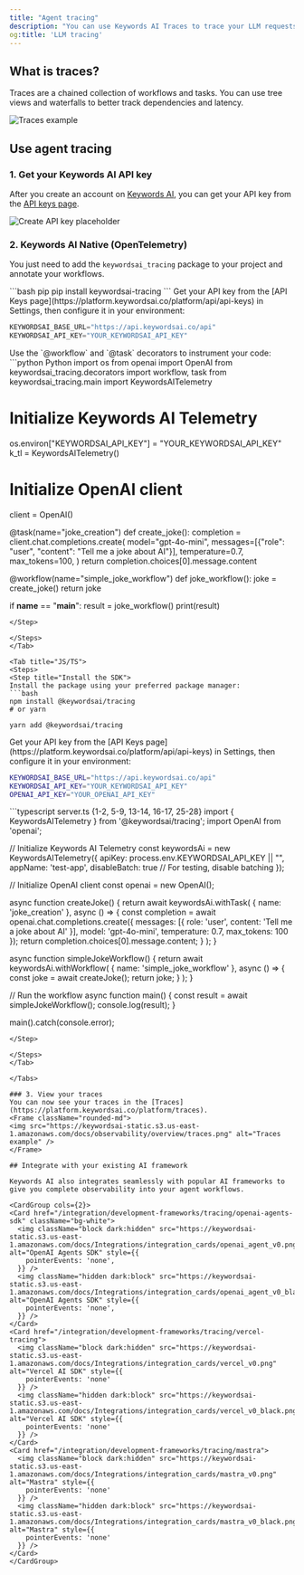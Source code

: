 ```yaml
---
title: "Agent tracing"
description: "You can use Keywords AI Traces to trace your LLM requests and responses."
og:title: 'LLM tracing'
---
```


## What is traces?
Traces are a chained collection of workflows and tasks. You can use tree views and waterfalls to better track dependencies and latency.

<Frame className="rounded-md">
<img src="https://keywordsai-static.s3.us-east-1.amazonaws.com/docs/observability/overview/traces.png" alt="Traces example" />
</Frame>

## Use agent tracing
### 1. Get your Keywords AI API key

After you create an account on [Keywords AI](https://platform.keywordsai.co), you can get your API key from the [API keys page](https://platform.keywordsai.co/platform/api/api-keys).

<Frame className="rounded-md">
<img src="https://keywordsai-static.s3.us-east-1.amazonaws.com/docs/get-started/api-keys.png" alt="Create API key placeholder" />
</Frame>

### 2. Keywords AI Native (OpenTelemetry)
You just need to add the `keywordsai_tracing` package to your project and annotate your workflows.
 

<Tabs>
<Tab title="Python">

<Steps>
<Step title="Install the SDK">
```bash pip
pip install keywordsai-tracing
```
</Step>

<Step title="Set up Environment Variables">
Get your API key from the [API Keys page](https://platform.keywordsai.co/platform/api/api-keys) in Settings, then configure it in your environment:

```python .env
KEYWORDSAI_BASE_URL="https://api.keywordsai.co/api"
KEYWORDSAI_API_KEY="YOUR_KEYWORDSAI_API_KEY"
```
</Step>

<Step title="A full example with LLM calls">
Use the `@workflow` and `@task` decorators to instrument your code:
```python Python
import os
from openai import OpenAI
from keywordsai_tracing.decorators import workflow, task
from keywordsai_tracing.main import KeywordsAITelemetry

# Initialize Keywords AI Telemetry
os.environ["KEYWORDSAI_API_KEY"] = "YOUR_KEYWORDSAI_API_KEY"
k_tl = KeywordsAITelemetry()

# Initialize OpenAI client
client = OpenAI()

@task(name="joke_creation")
def create_joke():
    completion = client.chat.completions.create(
        model="gpt-4o-mini",
        messages=[{"role": "user", "content": "Tell me a joke about AI"}],
        temperature=0.7,
        max_tokens=100,
    )
    return completion.choices[0].message.content

@workflow(name="simple_joke_workflow")
def joke_workflow():
    joke = create_joke()
    return joke

if __name__ == "__main__":
    result = joke_workflow()
    print(result)
```
</Step>

</Steps>
</Tab>

<Tab title="JS/TS">
<Steps>
<Step title="Install the SDK">
Install the package using your preferred package manager:
```bash 
npm install @keywordsai/tracing
# or yarn

yarn add @keywordsai/tracing
```
</Step>
<Step title="Set up Environment Variables">
Get your API key from the [API Keys page](https://platform.keywordsai.co/platform/api/api-keys) in Settings, then configure it in your environment:

```bash .env
KEYWORDSAI_BASE_URL="https://api.keywordsai.co/api"
KEYWORDSAI_API_KEY="YOUR_KEYWORDSAI_API_KEY"
OPENAI_API_KEY="YOUR_OPENAI_API_KEY"
```
</Step>
<Step title="Create a simple workflow">
```typescript server.ts {1-2, 5-9, 13-14, 16-17, 25-28}
import { KeywordsAITelemetry } from '@keywordsai/tracing';
import OpenAI from 'openai';

// Initialize Keywords AI Telemetry
const keywordsAi = new KeywordsAITelemetry({
    apiKey: process.env.KEYWORDSAI_API_KEY || "",
    appName: 'test-app',
    disableBatch: true  // For testing, disable batching
});

// Initialize OpenAI client
const openai = new OpenAI();

async function createJoke() {
    return await keywordsAi.withTask(
        { name: 'joke_creation' },
        async () => {
            const completion = await openai.chat.completions.create({
                messages: [{ role: 'user', content: 'Tell me a joke about AI' }],
                model: 'gpt-4o-mini',
                temperature: 0.7,
                max_tokens: 100
            });
            return completion.choices[0].message.content;
        }
    );
}

async function simpleJokeWorkflow() {
    return await keywordsAi.withWorkflow(
        { name: 'simple_joke_workflow' },
        async () => {
            const joke = await createJoke();
            return joke;
        }
    );
}

// Run the workflow
async function main() {
    const result = await simpleJokeWorkflow();
    console.log(result);
}

main().catch(console.error);
```
</Step>

</Steps>
</Tab>

</Tabs>

### 3. View your traces
You can now see your traces in the [Traces](https://platform.keywordsai.co/platform/traces).
<Frame className="rounded-md">
<img src="https://keywordsai-static.s3.us-east-1.amazonaws.com/docs/observability/overview/traces.png" alt="Traces example" />
</Frame>

## Integrate with your existing AI framework

Keywords AI also integrates seamlessly with popular AI frameworks to give you complete observability into your agent workflows.

<CardGroup cols={2}>
<Card href="/integration/development-frameworks/tracing/openai-agents-sdk" className="bg-white">
  <img className="block dark:hidden" src="https://keywordsai-static.s3.us-east-1.amazonaws.com/docs/Integrations/integration_cards/openai_agent_v0.png" alt="OpenAI Agents SDK" style={{
    pointerEvents: 'none',
  }} />
  <img className="hidden dark:block" src="https://keywordsai-static.s3.us-east-1.amazonaws.com/docs/Integrations/integration_cards/openai_agent_v0_black.png" alt="OpenAI Agents SDK" style={{
    pointerEvents: 'none',
  }} />
</Card>
<Card href="/integration/development-frameworks/tracing/vercel-tracing">
  <img className="block dark:hidden" src="https://keywordsai-static.s3.us-east-1.amazonaws.com/docs/Integrations/integration_cards/vercel_v0.png" alt="Vercel AI SDK" style={{
    pointerEvents: 'none'
  }} />
  <img className="hidden dark:block" src="https://keywordsai-static.s3.us-east-1.amazonaws.com/docs/Integrations/integration_cards/vercel_v0_black.png" alt="Vercel AI SDK" style={{
    pointerEvents: 'none'
  }} />
</Card>
<Card href="/integration/development-frameworks/tracing/mastra">
  <img className="block dark:hidden" src="https://keywordsai-static.s3.us-east-1.amazonaws.com/docs/Integrations/integration_cards/mastra_v0.png" alt="Mastra" style={{
    pointerEvents: 'none'
  }} />
  <img className="hidden dark:block" src="https://keywordsai-static.s3.us-east-1.amazonaws.com/docs/Integrations/integration_cards/mastra_v0_black.png" alt="Mastra" style={{
    pointerEvents: 'none'
  }} />
</Card>
</CardGroup>